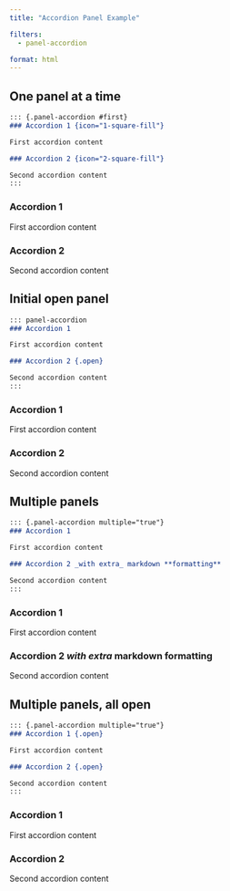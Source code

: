 ```yaml
---
title: "Accordion Panel Example"

filters:
  - panel-accordion

format: html
---
```


## One panel at a time

````.markdown
::: {.panel-accordion #first}
### Accordion 1 {icon="1-square-fill"}

First accordion content

### Accordion 2 {icon="2-square-fill"}

Second accordion content
:::
````

::: {#first .panel-accordion}
### Accordion 1 {#first-one icon="1-square-fill"}

First accordion content

### Accordion 2 {icon="2-square-fill"}

Second accordion content
:::




## Initial open panel

````.markdown
::: panel-accordion
### Accordion 1

First accordion content

### Accordion 2 {.open}

Second accordion content
:::
````

::: panel-accordion
### Accordion 1

First accordion content

### Accordion 2 {.open}

Second accordion content
:::



## Multiple panels

````.markdown
::: {.panel-accordion multiple="true"}
### Accordion 1

First accordion content

### Accordion 2 _with extra_ markdown **formatting**

Second accordion content
:::
````

::: {.panel-accordion multiple="true"}
### Accordion 1

First accordion content

### Accordion 2 _with extra_ markdown **formatting**

Second accordion content
:::



## Multiple panels, all open

````.markdown
::: {.panel-accordion multiple="true"}
### Accordion 1 {.open}

First accordion content

### Accordion 2 {.open}

Second accordion content
:::
````

::: {.panel-accordion multiple="true"}
### Accordion 1 {.open}

First accordion content

### Accordion 2 {.open}

Second accordion content
:::
